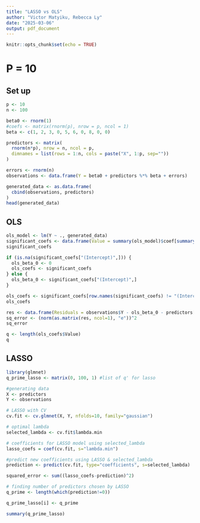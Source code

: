 ```yaml
---
title: "LASSO vs OLS"
author: "Victor Matyiku, Rebecca Ly"
date: "2025-03-06"
output: pdf_document
---
```


```r
knitr::opts_chunk$set(echo = TRUE)
```

# P = 10

## Set up

```r
p <- 10
n <- 100

beta0 <- rnorm(1)
#coefs <- matrix(rnorm(p), nrow = p, ncol = 1)
beta <- c(1, 2, 3, 0, 5, 6, 0, 8, 0, 0) 

predictors <- matrix(
  rnorm(n*p), nrow = n, ncol = p,
  dimnames = list(rows = 1:n, cols = paste("X", 1:p, sep=""))
)

errors <- rnorm(n)
observations <- data.frame(Y = beta0 + predictors %*% beta + errors)

generated_data <- as.data.frame(
  cbind(observations, predictors)
)
head(generated_data)
```

## OLS

```r
ols_model <- lm(Y ~ ., generated_data)
significant_coefs <- data.frame(Value = summary(ols_model)$coef[summary(ols_model)$coef[,4] <= .05, 4])
significant_coefs
```

```r
if (is.na(significant_coefs["(Intercept)",])) {
  ols_beta_0 <- 0
  ols_coefs <- significant_coefs
} else {
  ols_beta_0 <- significant_coefs["(Intercept)",]
}

ols_coefs <- significant_coefs[row.names(significant_coefs) != "(Intercept)", , drop = FALSE]
ols_coefs
```

```r
res <- data.frame(Residuals = observations$Y - ols_beta_0 - predictors[, row.names(ols_coefs)] %*% ols_coefs$Value)
sq_error <- (norm(as.matrix(res, ncol=1), "e"))^2
sq_error
```

```r
q <- length(ols_coefs$Value)
q
```

## LASSO

```r
library(glmnet)
q_prime_lasso <- matrix(0, 100, 1) #list of q' for lasso

#generating data
X <- predictors
Y <- observations

# LASSO with CV
cv.fit <- cv.glmnet(X, Y, nfolds=10, family="gaussian") 

# optimal lambda
selected_lambda <- cv.fit$lambda.min 

# coefficients for LASSO model using selected_lambda
lasso_coefs = coef(cv.fit, s="lambda.min") 

#predict new coefficients using LASSO & selected_lambda
prediction <- predict(cv.fit, type="coefficients", s=selected_lambda)  

squared_error <- sum((lasso_coefs-prediction)^2)

# finding number of predictors chosen by LASSO
q_prime <- length(which(prediction!=0))

q_prime_lasso[i] <- q_prime

summary(q_prime_lasso)
```